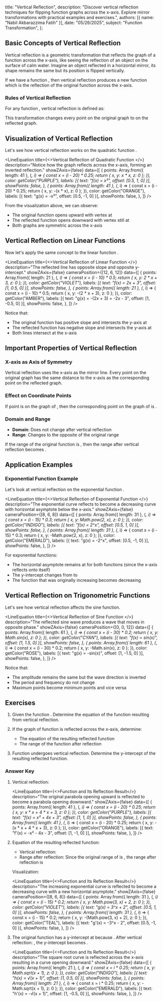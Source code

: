   title: "Vertical Reflection",
  description: "Discover vertical reflection techniques for flipping function graphs across the x-axis. Explore mirror transformations with practical examples and exercises.",
  authors: [{ name: "Nabil Akbarazzima Fatih" }],
  date: "05/26/2025",
  subject: "Function Transformation",
};


## Basic Concepts of Vertical Reflection

Vertical reflection is a geometric transformation that reflects the graph of a function across the x-axis, like seeing the reflection of an object on the surface of calm water. Imagine an object reflected in a horizontal mirror, its shape remains the same but its position is flipped vertically.

If we have a function <InlineMath math="f(x)" />, then vertical reflection produces a new function <InlineMath math="g(x) = -f(x)" /> which is the reflection of the original function across the x-axis.

### Rules of Vertical Reflection

For any function <InlineMath math="f(x)" />, vertical reflection is defined as:

<BlockMath math="g(x) = -f(x)" />

This transformation changes every point <InlineMath math="(x, y)" /> on the original graph to <InlineMath math="(x, -y)" /> on the reflected graph.

## Visualization of Vertical Reflection

Let's see how vertical reflection works on the quadratic function <InlineMath math="f(x) = x^2" />.

<LineEquation
  title={<>Vertical Reflection of Quadratic Function <InlineMath math="f(x) = x^2" /></>}
  description="Notice how the graph reflects across the x-axis, forming an inverted reflection."
  showZAxis={false}
  data={[
    {
      points: Array.from({ length: 41 }, (_, i) => {
        const x = (i - 20) * 0.25;
        return { x, y: x * x, z: 0 };
      }),
      color: getColor("PURPLE"),
      labels: [{ text: "f(x) = x²", offset: [0.5, 1, 0] }],
      showPoints: false,
    },
    {
      points: Array.from({ length: 41 }, (_, i) => {
        const x = (i - 20) * 0.25;
        return { x, y: -(x * x), z: 0 };
      }),
      color: getColor("ORANGE"),
      labels: [{ text: "g(x) = -x²", offset: [0.5, -1, 0] }],
      showPoints: false,
    },
  ]}
/>

From the visualization above, we can observe:
- The original function <InlineMath math="f(x) = x^2" /> opens upward with vertex at <InlineMath math="(0, 0)" />
- The reflected function <InlineMath math="g(x) = -x^2" /> opens downward with vertex still at <InlineMath math="(0, 0)" />
- Both graphs are symmetric across the x-axis

## Vertical Reflection on Linear Functions

Now let's apply the same concept to the linear function <InlineMath math="f(x) = 2x + 3" />.

<LineEquation
  title={<>Vertical Reflection of Linear Function <InlineMath math="f(x) = 2x + 3" /></>}
  description="The reflected line has opposite slope and opposite y-intercept."
  showZAxis={false}
  cameraPosition={[12, 6, 12]}
  data={[
    {
      points: Array.from({ length: 21 }, (_, i) => {
        const x = (i - 10) * 0.5;
        return { x, y: 2 * x + 3, z: 0 };
      }),
      color: getColor("VIOLET"),
      labels: [{ text: "f(x) = 2x + 3", offset: [1, 0.5, 0] }],
      showPoints: false,
    },
    {
      points: Array.from({ length: 21 }, (_, i) => {
        const x = (i - 10) * 0.5;
        return { x, y: -(2 * x + 3), z: 0 };
      }),
      color: getColor("AMBER"),
      labels: [{ text: "g(x) = -(2x + 3) = -2x - 3", offset: [1, -0.5, 0] }],
      showPoints: false,
    },
  ]}
/>

Notice that:
- The original function <InlineMath math="f(x) = 2x + 3" /> has positive slope and intersects the y-axis at <InlineMath math="(0, 3)" />
- The reflected function <InlineMath math="g(x) = -2x - 3" /> has negative slope and intersects the y-axis at <InlineMath math="(0, -3)" />
- Both lines intersect at the x-axis

## Important Properties of Vertical Reflection

### X-axis as Axis of Symmetry

Vertical reflection uses the x-axis as the mirror line. Every point on the original graph has the same distance to the x-axis as the corresponding point on the reflected graph.

### Effect on Coordinate Points

If point <InlineMath math="(a, b)" /> is on the graph of <InlineMath math="f(x)" />, then the corresponding point on the graph of <InlineMath math="-f(x)" /> is <InlineMath math="(a, -b)" />.

### Domain and Range

- **Domain**: Does not change after vertical reflection
- **Range**: Changes to the opposite of the original range

If the range of the original function is <InlineMath math="[c, d]" />, then the range after vertical reflection becomes <InlineMath math="[-d, -c]" />.

## Application Examples

### Exponential Function Example

Let's look at vertical reflection on the exponential function <InlineMath math="f(x) = 2^x" />.

<LineEquation
  title={<>Vertical Reflection of Exponential Function <InlineMath math="f(x) = 2^x" /></>}
  description="The exponential curve reflects to become a decreasing curve with horizontal asymptote below the x-axis."
  showZAxis={false}
  cameraPosition={[8, 6, 8]}
  data={[
    {
      points: Array.from({ length: 31 }, (_, i) => {
        const x = (i - 15) * 0.3;
        return { x, y: Math.pow(2, x), z: 0 };
      }),
      color: getColor("INDIGO"),
      labels: [{ text: "f(x) = 2^x", offset: [0.5, 1, 0] }],
      showPoints: false,
    },
    {
      points: Array.from({ length: 31 }, (_, i) => {
        const x = (i - 15) * 0.3;
        return { x, y: -Math.pow(2, x), z: 0 };
      }),
      color: getColor("EMERALD"),
      labels: [{ text: "g(x) = -2^x", offset: [0.5, -1, 0] }],
      showPoints: false,
    },
  ]}
/>

For exponential functions:
- The horizontal asymptote remains at <InlineMath math="y = 0" /> for both functions (since the x-axis reflects onto itself)
- The y-intercept changes from <InlineMath math="(0, 1)" /> to <InlineMath math="(0, -1)" />
- The function that was originally increasing becomes decreasing

## Vertical Reflection on Trigonometric Functions

Let's see how vertical reflection affects the sine function.

<LineEquation
  title={<>Vertical Reflection of Sine Function <InlineMath math="f(x) = \sin(x)" /></>}
  description="The reflected sine wave produces a wave that moves in opposite phase."
  showZAxis={false}
  cameraPosition={[0, 0, 12]}
  data={[
    {
      points: Array.from({ length: 61 }, (_, i) => {
        const x = (i - 30) * 0.2;
        return { x, y: Math.sin(x), z: 0 };
      }),
      color: getColor("CYAN"),
      labels: [{ text: "f(x) = sin(x)", offset: [1, 1.5, 0] }],
      showPoints: false,
    },
    {
      points: Array.from({ length: 61 }, (_, i) => {
        const x = (i - 30) * 0.2;
        return { x, y: -Math.sin(x), z: 0 };
      }),
      color: getColor("ROSE"),
      labels: [{ text: "g(x) = -sin(x)", offset: [1, -1.5, 0] }],
      showPoints: false,
    },
  ]}
/>

Notice that:
- The amplitude remains the same but the wave direction is inverted
- The period and frequency do not change
- Maximum points become minimum points and vice versa

## Exercises

1. Given the function <InlineMath math="f(x) = x^2 + 4x + 3" />. Determine the equation of the function resulting from vertical reflection.

2. If the graph of function <InlineMath math="g(x) = 3^x + 2" /> is reflected across the x-axis, determine:
   - The equation of the resulting reflected function
   - The range of the function after reflection

3. Function <InlineMath math="h(x) = \sqrt{x + 1}" /> undergoes vertical reflection. Determine the y-intercept of the resulting reflected function.

### Answer Key

1. Vertical reflection: <InlineMath math="f'(x) = -f(x) = -(x^2 + 4x + 3) = -x^2 - 4x - 3" />

   <LineEquation
     title={<>Function <InlineMath math="f(x) = x^2 + 4x + 3" /> and Its Reflection Result</>}
     description="The original parabola opening upward is reflected to become a parabola opening downward."
     showZAxis={false}
     data={[
       {
         points: Array.from({ length: 41 }, (_, i) => {
           const x = (i - 20) * 0.25;
           return { x, y: x * x + 4 * x + 3, z: 0 };
         }),
         color: getColor("PURPLE"),
         labels: [{ text: "f(x) = x² + 4x + 3", offset: [1, 1, 0] }],
         showPoints: false,
       },
       {
         points: Array.from({ length: 41 }, (_, i) => {
           const x = (i - 20) * 0.25;
           return { x, y: -(x * x + 4 * x + 3), z: 0 };
         }),
         color: getColor("ORANGE"),
         labels: [{ text: "f'(x) = -x² - 4x - 3", offset: [1, -1, 0] }],
         showPoints: false,
       },
     ]}
   />

2. Equation of the resulting reflected function:
    
   - Vertical reflection: <InlineMath math="g'(x) = -(3^x + 2) = -3^x - 2" />
   - Range after reflection: Since the original range of <InlineMath math="g(x) = 3^x + 2" /> is <InlineMath math="(2, \infty)" />, the range after reflection is <InlineMath math="(-\infty, -2)" />

   Visualization:

   <LineEquation
     title={<>Function <InlineMath math="g(x) = 3^x + 2" /> and Its Reflection Result</>}
     description="The increasing exponential curve is reflected to become a decreasing curve with a new horizontal asymptote."
     showZAxis={false}
     cameraPosition={[8, 6, 8]}
     data={[
       {
         points: Array.from({ length: 31 }, (_, i) => {
           const x = (i - 15) * 0.2;
           return { x, y: Math.pow(3, x) + 2, z: 0 };
         }),
         color: getColor("VIOLET"),
         labels: [{ text: "g(x) = 3^x + 2", offset: [0.5, 1, 0] }],
         showPoints: false,
       },
       {
         points: Array.from({ length: 31 }, (_, i) => {
           const x = (i - 15) * 0.2;
           return { x, y: -(Math.pow(3, x) + 2), z: 0 };
         }),
         color: getColor("TEAL"),
         labels: [{ text: "g'(x) = -3^x - 2", offset: [0.5, -1, 0] }],
         showPoints: false,
       },
     ]}
   />

3. The original function <InlineMath math="h(x) = \sqrt{x + 1}" /> has a y-intercept at <InlineMath math="(0, 1)" /> because <InlineMath math="h(0) = \sqrt{0 + 1} = 1" />.
   After vertical reflection: <InlineMath math="h'(x) = -\sqrt{x + 1}" />, the y-intercept becomes <InlineMath math="(0, -1)" />.

   <LineEquation
     title={<>Function <InlineMath math="h(x) = \sqrt{x + 1}" /> and Its Reflection Result</>}
     description="The square root curve is reflected across the x-axis resulting in a curve opening downward."
     showZAxis={false}
     data={[
       {
         points: Array.from({ length: 21 }, (_, i) => {
           const x = i * 0.25;
           return { x, y: Math.sqrt(x + 1), z: 0 };
         }),
         color: getColor("INDIGO"),
         labels: [{ text: "h(x) = √(x + 1)", offset: [1, 0.5, 0] }],
         showPoints: false,
       },
       {
         points: Array.from({ length: 21 }, (_, i) => {
           const x = i * 0.25;
           return { x, y: -Math.sqrt(x + 1), z: 0 };
         }),
         color: getColor("EMERALD"),
         labels: [{ text: "h'(x) = -√(x + 1)", offset: [1, -0.5, 0] }],
         showPoints: false,
       },
     ]}
   />